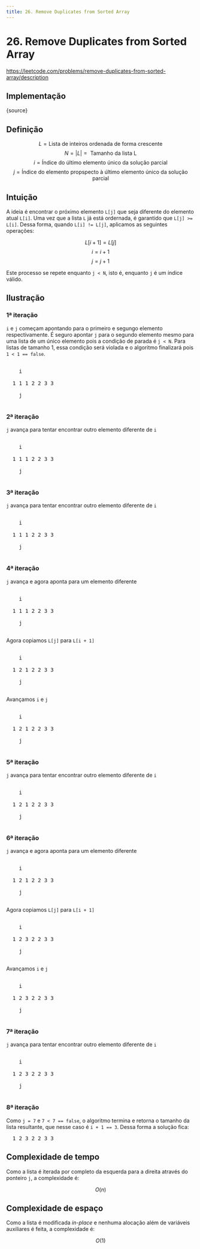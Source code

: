 ```yaml
---
title: 26. Remove Duplicates from Sorted Array
---
```



# 26. Remove Duplicates from Sorted Array

https://leetcode.com/problems/remove-duplicates-from-sorted-array/description

## Implementação

<CodeBlock language="python">{source}</CodeBlock>

## Definição

$$L = \text{Lista de inteiros ordenada de forma crescente}$$
$$N = |L| = \text{ Tamanho da lista L}$$
$$i = \text{Índice do último elemento único da solução parcial}$$
$$j = \text{Índice do elemento propspecto à último elemento único da solução parcial}$$

## Intuição

A ideia é encontrar o próximo elemento `L[j]` que seja diferente do elemento atual `L[i]`. Uma vez que a lista `L` já está ordernada, é garantido que `L[j] >= L[i]`. Dessa forma, quando `L[i] != L[j]`, aplicamos as seguintes operações:

$$L[i + 1] = L[j]$$
$$i = i + 1$$
$$j = j + 1$$

Este processo se repete enquanto `j < N`, isto é, enquanto `j` é um índice válido.

## Ilustração

### 1ª iteração

`i` e `j` começam apontando para o primeiro e segungo elemento respectivamente.
É seguro apontar `j` para o segundo elemento mesmo para uma lista de um único elemento pois a condição de parada é `j < N`. Para listas de tamanho 1, essa condição será violada e o algoritmo finalizará pois `1 < 1 == false`.

<pre>
  <span class="i" style={{ "padding-left": "0ch" }}>
    i
  </span>
  1 1 1 2 2 3 3
  <span class="j" style={{ "padding-left": "2ch" }}>
    j
  </span>
</pre>

### 2ª iteração

`j` avança para tentar encontrar outro elemento diferente de `i`

<pre>
  <span class="i" style={{ "padding-left": "0ch" }}>
    i
  </span>
  1 1 1 2 2 3 3
  <span class="j" style={{ "padding-left": "2ch" }}>
    j
  </span>
</pre>

### 3ª iteração

`j` avança para tentar encontrar outro elemento diferente de `i`

<pre>
  <span class="i" style={{ "padding-left": "0ch" }}>
    i
  </span>
  1 1 1 2 2 3 3
  <span class="j" style={{ "padding-left": "4ch" }}>
    j
  </span>
</pre>

### 4ª iteração

`j` avança e agora aponta para um elemento diferente

<pre>
  <span class="i" style={{ "padding-left": "0ch" }}>
    i
  </span>
  1 1 1 2 2 3 3
  <span class="j" style={{ "padding-left": "6ch" }}>
    j
  </span>
</pre>

Agora copiamos `L[j]` para `L[i + 1]`

<pre>
  <span class="i" style={{ "padding-left": "0ch" }}>
    i
  </span>
  1 <span class="k">2</span> 1 2 2 3 3
  <span class="j" style={{ "padding-left": "6ch" }}>
    j
  </span>
</pre>

Avançamos `i` e `j`

<pre>
  <span class="i" style={{ "padding-left": "2ch" }}>
    i
  </span>
  1 <span class="k">2</span> 1 2 2 3 3
  <span class="j" style={{ "padding-left": "8ch" }}>
    j
  </span>
</pre>

### 5ª iteração

`j` avança para tentar encontrar outro elemento diferente de `i`

<pre>
  <span class="i" style={{ "padding-left": "2ch" }}>
    i
  </span>
  1 2 1 2 2 3 3
  <span class="j" style={{ "padding-left": "10ch" }}>
    j
  </span>
</pre>

### 6ª iteração

`j` avança e agora aponta para um elemento diferente

<pre>
  <span class="i" style={{ "padding-left": "2ch" }}>
    i
  </span>
  1 2 1 2 2 3 3
  <span class="j" style={{ "padding-left": "10ch" }}>
    j
  </span>
</pre>

Agora copiamos `L[j]` para `L[i + 1]`

<pre>
  <span class="i" style={{ "padding-left": "2ch" }}>
    i
  </span>
  1 2 <span class="k">3</span> 2 2 3 3
  <span class="j" style={{ "padding-left": "10ch" }}>
    j
  </span>
</pre>

Avançamos `i` e `j`

<pre>
  <span class="i" style={{ "padding-left": "4ch" }}>
    i
  </span>
  1 2 <span class="k">3</span> 2 2 3 3
  <span class="j" style={{ "padding-left": "12ch" }}>
    j
  </span>
</pre>

### 7ª iteração

`j` avança para tentar encontrar outro elemento diferente de `i`

<pre>
  <span class="i" style={{ "padding-left": "4ch" }}>
    i
  </span>
  1 2 <span class="k">3</span> 2 2 3 3
  <span class="j" style={{ "padding-left": "14ch" }}>
    j
  </span>
</pre>

### 8ª iteração

Como `j = 7` e `7 < 7 == false`, o algoritmo termina e retorna o tamanho da lista resultante, que nesse caso é `i + 1 == 3`. Dessa forma a solução fica:

<pre>
  1 2 3 <span class="strike">2 2 3 3</span>
</pre>

## Complexidade de tempo

Como a lista é iterada por completo da esquerda para a direita através do ponteiro `j`, a complexidade é:

$$O(n)$$

## Complexidade de espaço

Como a lista é modificada _in-place_ e nenhuma alocação além de variáveis auxiliares é feita, a complexidade é:

$$O(1)$$
